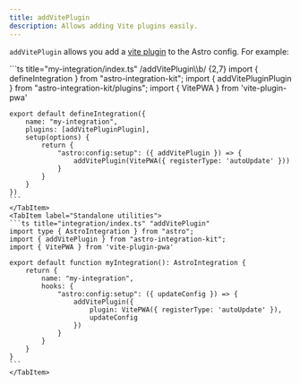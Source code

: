 ```yaml
---
title: addVitePlugin
description: Allows adding Vite plugins easily.
---
```


`addVitePlugin` allows you add a [vite plugin](https://vitejs.dev/guide/using-plugins)
to the Astro config. For example:

<Tabs>
    <TabItem label="Extended hooks">
    ```ts title="my-integration/index.ts" /addVitePlugin\\b/ {2,7}
    import { defineIntegration } from "astro-integration-kit";
    import { addVitePluginPlugin } from "astro-integration-kit/plugins";
    import { VitePWA } from 'vite-plugin-pwa'

    export default defineIntegration({
        name: "my-integration",
        plugins: [addVitePluginPlugin],
        setup(options) {
            return {
                "astro:config:setup": ({ addVitePlugin }) => {
                    addVitePlugin(VitePWA({ registerType: 'autoUpdate' }))
                }
            }
        }
    })
    ```
    </TabItem>
    <TabItem label="Standalone utilities">
    ```ts title="integration/index.ts" "addVitePlugin"
    import type { AstroIntegration } from "astro";
    import { addVitePlugin } from "astro-integration-kit";
    import { VitePWA } from 'vite-plugin-pwa'

    export default function myIntegration(): AstroIntegration {
        return {
            name: "my-integration",
            hooks: {
                "astro:config:setup": ({ updateConfig }) => {
                    addVitePlugin({
                        plugin: VitePWA({ registerType: 'autoUpdate' }),
                        updateConfig
                    })
                }
            }
        }
    }
    ```
    </TabItem>
</Tabs>
